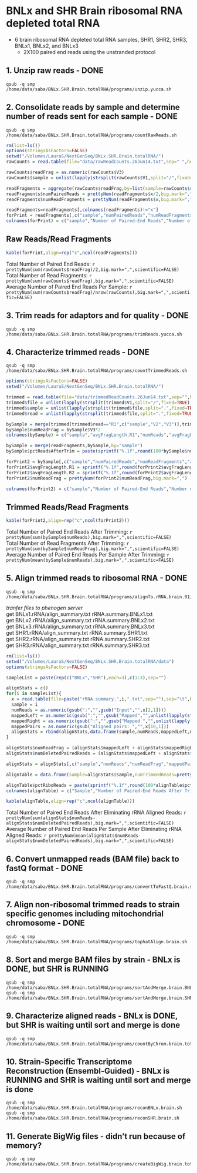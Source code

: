 BNLx and SHR Brain ribosomal RNA depleted total RNA
=========================
* 6 brain ribosomal RNA depleted total RNA samples, SHR1, SHR2, SHR3, BNLx1, BNLx2, and BNLx3
  * 2X100 paired end reads using the unstranded protocol

1. Unzip raw reads - DONE
-----------------
```
qsub -q smp /home/data/saba/BNLx.SHR.Brain.totalRNA/programs/unzip.yucca.sh
```

2. Consolidate reads by sample and determine number of reads sent for each sample - DONE
-------------------------------------------------
```
qsub -q smp /home/data/saba/BNLx.SHR.Brain.totalRNA/programs/countRawReads.sh
```

```r
rm(list=ls())
options(stringsAsFactors=FALSE)
setwd("/Volumes/LauraS/NextGenSeq/BNLx.SHR.Brain.totalRNA/")
rawCounts = read.table(file="data/rawReadCounts.26Jun14.txt",sep=" ",header=FALSE,fill=TRUE)

rawCounts$readFrag = as.numeric(rawCounts$V3)
rawCounts$sample = unlist(lapply(strsplit(rawCounts$V1,split="/",fixed=TRUE),function(a) gsub(".R2.fq","",gsub(".R1.fq","",a[length(a)]))))

readFragments = aggregate(rawCounts$readFrag,by=list(sample=rawCounts$sample),sum)
readFragments$numPairedReads = prettyNum(readFragments$x/2,big.mark=",",scientific=FALSE)
readFragments$numReadFragments = prettyNum(readFragments$x,big.mark=",",scientific=FALSE)

readFragments=readFragments[,colnames(readFragments)!="x"]
forPrint = readFragments[,c("sample","numPairedReads","numReadFragments")]
colnames(forPrint) = c("sample","Number of Paired-End Reads","Number of Read Fragments")
```

Raw Reads/Read Fragments
---------------------------

```r
kable(forPrint,align=rep("c",ncol(readFragments)))
```

Total Number of Paired End Reads: `r prettyNum(sum(rawCounts$readFrag)/2,big.mark=",",scientific=FALSE)`  
Total Number of Read Fragments:  `r prettyNum(sum(rawCounts$readFrag),big.mark=",",scientific=FALSE)`  
Average Number of Paired End Reads Per Sample: `r prettyNum(sum(rawCounts$readFrag)/nrow(rawCounts),big.mark=",",scientific=FALSE)`  


3. Trim reads for adaptors and for quality - DONE
---------------
```
qsub -q smp /home/data/saba/BNLx.SHR.Brain.totalRNA/programs/trimReads.yucca.sh
```


4.  Characterize trimmed reads - DONE
-----------
```
qsub -q smp /home/data/saba/BNLx.SHR.Brain.totalRNA/programs/countTrimmedReads.sh
```
```r
options(stringsAsFactors=FALSE)
setwd("/Volumes/LauraS/NextGenSeq/BNLx.SHR.Brain.totalRNA/")

trimmed = read.table(file="data/trimmedReadCounts.26Jun14.txt",sep="",header=FALSE)
trimmed$file = unlist(lapply(strsplit(trimmed$V1,split="/",fixed=TRUE),function(a) a[length(a)]))
trimmed$sample = unlist(lapply(strsplit(trimmed$file,split=".",fixed=TRUE),function(a) a[1]))
trimmed$read = unlist(lapply(strsplit(trimmed$file,split=".",fixed=TRUE),function(a) unlist(lapply(strsplit(a[2],split="_",fixed=TRUE),function(a) a[1]))))

bySample = merge(trimmed[trimmed$read=="R1",c("sample","V2","V3")],trimmed[trimmed$read=="R2",c("sample","V2")],by="sample")
bySample$numReadFrag = bySample$V3*2
colnames(bySample) = c("sample","avgFragLength.R1","numReads","avgFragLength.R2","numReadFrag")

bySample = merge(readFragments,bySample,by="sample")
bySample$pctReadsAfterTrim = paste(sprintf("%.1f",round(100*bySample$numReads/as.numeric(gsub(",","",bySample$numPairedReads)),1)),"%",sep="")

forPrint2 = bySample[,c("sample","numPairedReads","numReadFragments","avgFragLength.R1","avgFragLength.R2","numReadFrag","pctReadsAfterTrim")]
forPrint2$avgFragLength.R1 = sprintf("%.1f",round(forPrint2$avgFragLength.R1,1))
forPrint2$avgFragLength.R2 = sprintf("%.1f",round(forPrint2$avgFragLength.R2,1))
forPrint2$numReadFrag = prettyNum(forPrint2$numReadFrag,big.mark=",")

colnames(forPrint2) = c("sample","Number of Paired-End Reads","Number of Read Fragments","Average Read Fragment Length After Trimming (first read fragment)","Average Read Fragment Length After Trimming (second read fragment)","Number of Read Fragments After Trimming","Percent of Read Fragments That Remained After Trimming")
```

Trimmed Reads/Read Fragments
---------------------------

```r
kable(forPrint2,align=rep("c",ncol(forPrint2)))
```

Total Number of Paired End Reads After Trimming: `r prettyNum(sum(bySample$numReads),big.mark=",",scientific=FALSE)`  
Total Number of Read Fragments After Trimming:  `r prettyNum(sum(bySample$numReadFrag),big.mark=",",scientific=FALSE)`  
Average Number of Paired End Reads Per Sample After Trimming: `r prettyNum(mean(bySample$numReads),big.mark=",",scientific=FALSE)`  

5.  Align trimmed reads to ribosomal RNA - DONE
-------------------------
```
qsub -q smp /home/data/saba/BNLx.SHR.Brain.totalRNA/programs/alignTo.rRNA.brain.01Jul14.sh
```

*tranfer files to phenogen server*  
get BNLx1.rRNA/align_summary.txt rRNA.summary.BNLx1.txt  
get BNLx2.rRNA/align_summary.txt rRNA.summary.BNLx2.txt  
get BNLx3.rRNA/align_summary.txt rRNA.summary.BNLx3.txt  
get SHR1.rRNA/align_summary.txt rRNA.summary.SHR1.txt  
get SHR2.rRNA/align_summary.txt rRNA.summary.SHR2.txt  
get SHR3.rRNA/align_summary.txt rRNA.summary.SHR3.txt  

```r
rm(list=ls())
setwd("/Volumes/LauraS/NextGenSeq/BNLx.SHR.Brain.totalRNA/data")
options(stringsAsFactors=FALSE)

sampleList = paste(rep(c("BNLx","SHR"),each=3),c(1:3),sep="")

alignStats = c()
for(i in sampleList){
  x = read.table(file=paste("rRNA.summary.",i,".txt",sep=""),sep="\t",header=FALSE)
  sample = i
  numReads = as.numeric(gsub(":","",gsub("Input","",x[2,1])))       
  mappedLeft = as.numeric(gsub(":","",gsub("Mapped","",unlist(lapply(strsplit(x[3,1],split="(",fixed=TRUE),function(a) a[1])))))
  mappedRight = as.numeric(gsub(":","",gsub("Mapped ","",unlist(lapply(strsplit(x[7,1],split="(",fixed=TRUE),function(a) a[1])))))
  mappedPairs = as.numeric(gsub("Aligned pairs: ","",x[10,1]))  
  alignStats = rbind(alignStats,data.frame(sample,numReads,mappedLeft,mappedRight,mappedPairs))
}

alignStats$numReadFrag = (alignStats$mappedLeft + alignStats$mappedRight)
alignStats$numDeletedPairedReads = (alignStats$mappedLeft + alignStats$mappedRight - alignStats$mappedPairs)

alignStats = alignStats[,c("sample","numReads","numReadFrag","mappedPairs","numDeletedPairedReads")]

alignTable = data.frame(sample=alignStats$sample,numTrimmedReads=prettyNum(alignStats$numReads,big.mark=","),numDeleted=prettyNum(alignStats$numDeletedPairedReads,big.mark=","),pctRiboReads=as.numeric(alignStats$numDeletedPairedReads)/as.numeric(alignStats$numReads),numRemaining=prettyNum(alignStats$numReads-alignStats$numDeletedPairedReads,big.mark=","))

alignTable$pctRiboReads = paste(sprintf("%.1f",round(100*alignTable$pctRiboReads,1)),"%",sep="")
colnames(alignTable) = c("Sample","Number of Paired-End Reads After Trimming","Number of Paired-End Reads with at Least One Fragment Aligned to rRNA","Percent of Paired-End Reads Aligned to rRNA","Number of Paired-End Reads NOT Aligned to rRNA")
```

```r
kable(alignTable,align=rep("c",ncol(alignTable)))
```

Total Number of Paired End Reads After Eliminating rRNA Aligned Reads: `r prettyNum(sum(alignStats$numReads-alignStats$numDeletedPairedReads),big.mark=",",scientific=FALSE)`    
Average Number of Paired End Reads Per Sample After Eliminating rRNA Aligned Reads: `r prettyNum(mean(alignStats$numReads-alignStats$numDeletedPairedReads),big.mark=",",scientific=FALSE)`  

6.  Convert unmapped reads (BAM file) back to fastQ format - DONE
------------------------------------------------------
```
qsub -q smp /home/data/saba/BNLx.SHR.Brain.totalRNA/programs/convertToFastQ.brain.sh
```

7.  Align non-ribosomal trimmed reads to strain specific genomes including mitochondrial chromosome - DONE
----------------
```
qsub -q smp /home/data/saba/BNLx.SHR.Brain.totalRNA/programs/tophatAlign.brain.sh
```

8.  Sort and merge BAM files by strain - BNLx is DONE, but SHR is RUNNING
----------------
```
qsub -q smp /home/data/saba/BNLx.SHR.Brain.totalRNA/programs/sortAndMerge.brain.BNLx.sh
qsub -q smp /home/data/saba/BNLx.SHR.Brain.totalRNA/programs/sortAndMerge.brain.SHR.sh
```

9. Characterize aligned reads - BNLx is DONE, but SHR is waiting until sort and merge is done
-----------------------------
```
qsub -q smp /home/data/saba/BNLx.SHR.Brain.totalRNA/programs/countByChrom.brain.total.sh
```








10.  Strain-Specific Transcriptome Reconstruction (Ensembl-Guided) - BNLx is RUNNING and SHR is waiting until sort and merge is done
--------------------------
```
qsub -q smp /home/data/saba/BNLx.SHR.Brain.totalRNA/programs/reconBNLx.brain.sh
qsub -q smp /home/data/saba/BNLx.SHR.Brain.totalRNA/programs/reconSHR.brain.sh
```

11.  Generate BigWig files - didn't run because of memory?
-------------------------

```
qsub -q smp /home/data/saba/BNLx.SHR.Brain.totalRNA/programs/createBigWig.brain.total.sh
```
